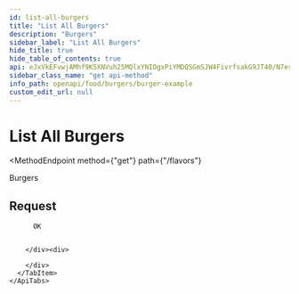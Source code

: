 ```yaml
---
id: list-all-burgers
title: "List All Burgers"
description: "Burgers"
sidebar_label: "List All Burgers"
hide_title: true
hide_table_of_contents: true
api: eJxVkEFvwjAMhf9K5XNVuh25MQlxYNIOgxPiYMDQSGmSJW4FivrfsakG9JT40/N7es5wonSMJrDxDubw1cULxQQlRErBu0QJ5hk+61qfqfZnDcNQQkvc+JPMF2LZC8iNDLOzxd4/nIw7e91mw5aeGcXyim0QUEIviaPlR1VXtZBp0O9DWLzBCiQ4+MQtOrV22Krzt0lcLKwtXjUmThmO3jE5njTlW9BlpivPgkXj1LyLVvVjmx38t9mX0EisopwPmGgb7TAo/uso3oTLt8do8KBdd/v3A62WG7nYHWv2fLw=
sidebar_class_name: "get api-method"
info_path: openapi/food/burgers/burger-example
custom_edit_url: null
---
```



<h1
  className={"openapi__heading"}
>
  List All Burgers
</h1>

<MethodEndpoint
  method={"get"}
  path={"/flavors"}
>
  
</MethodEndpoint>



Burgers

## Request

<div>
  <div>
    <ApiTabs
      label={undefined}
      id={undefined}
    >
      <TabItem
        label={"200"}
        value={"200"}
      >
        <div>
          
          
          OK
          
          
        </div><div>
          
        </div>
      </TabItem>
    </ApiTabs>
  </div>
</div>
      